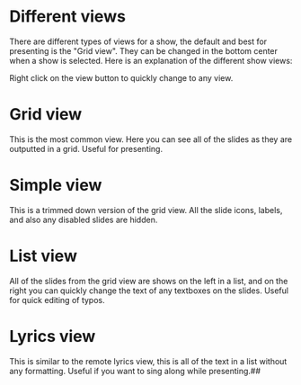 # Different views
There are different types of views for a show, the default and best for presenting is the "Grid view". They can be changed in the bottom center when a show is selected. Here is an explanation of the different show views:

<CardGroup cols="1">
  <Card title="TIP">
    Right click on the view button to quickly change to any view.
  </Card>
</CardGroup>

# Grid view
This is the most common view. Here you can see all of the slides as they are outputted in a grid. Useful for presenting.

# Simple view
This is a trimmed down version of the grid view. All the slide icons, labels, and also any disabled slides are hidden.

# List view
All of the slides from the grid view are shows on the left in a list, and on the right you can quickly change the text of any textboxes on the slides. Useful for quick editing of typos.

# Lyrics view
This is similar to the remote lyrics view, this is all of the text in a list without any formatting. Useful if you want to sing along while presenting.## 